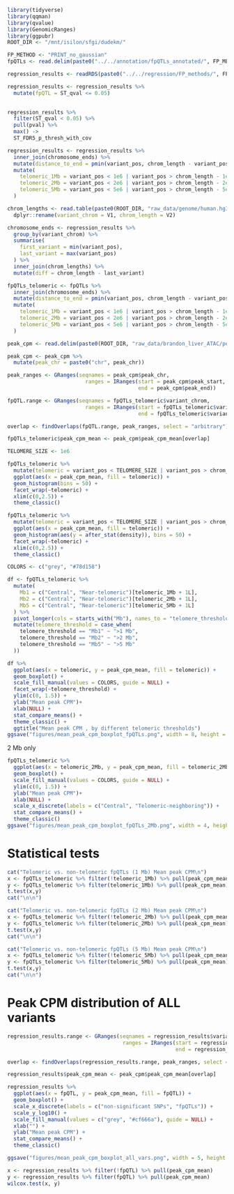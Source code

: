 ```r
library(tidyverse)
library(qqman)
library(qvalue)
library(GenomicRanges)
library(ggpubr)
ROOT_DIR <- "/mnt/isilon/sfgi/dudekm/"
```

```r
FP_METHOD <- "PRINT_no_gaussian"
fpQTLs <- read.delim(paste0("../../annotation/fpQTLs_annotated/", FP_METHOD, "_annotated_fpQTLs.txt"))
```

```r
regression_results <- readRDS(paste0("../../regression/FP_methods/", FP_METHOD, "/regression_results/fp_score_covariates_genotype_regression.Rds"))

regression_results <- regression_results %>%
  mutate(fpQTL = ST_qval <= 0.05)
  

regression_results %>%
  filter(ST_qval < 0.05) %>%
  pull(pval) %>%
  max() ->
  ST_FDR5_p_thresh_with_cov

regression_results <- regression_results %>%
  inner_join(chromosome_ends) %>%
  mutate(distance_to_end = pmin(variant_pos, chrom_length - variant_pos)) %>%
  mutate(
    telomeric_1Mb = variant_pos < 1e6 | variant_pos > chrom_length - 1e6,
    telomeric_2Mb = variant_pos < 2e6 | variant_pos > chrom_length - 2e6,
    telomeric_5Mb = variant_pos < 5e6 | variant_pos > chrom_length - 5e6,
  )
```

```r
chrom_lengths <- read.table(paste0(ROOT_DIR, "raw_data/genome/human.hg38.genome")) %>%
  dplyr::rename(variant_chrom = V1, chrom_length = V2)

chromosome_ends <- regression_results %>%
  group_by(variant_chrom) %>%
  summarise(
    first_variant = min(variant_pos),
    last_variant = max(variant_pos)
  ) %>%
  inner_join(chrom_lengths) %>%
  mutate(diff = chrom_length - last_variant)
```


```r
fpQTLs_telomeric <- fpQTLs %>%
  inner_join(chromosome_ends) %>%
  mutate(distance_to_end = pmin(variant_pos, chrom_length - variant_pos)) %>%
  mutate(
    telomeric_1Mb = variant_pos < 1e6 | variant_pos > chrom_length - 1e6,
    telomeric_2Mb = variant_pos < 2e6 | variant_pos > chrom_length - 2e6,
    telomeric_5Mb = variant_pos < 5e6 | variant_pos > chrom_length - 5e6,
  )
```


```r
peak_cpm <- read.delim(paste0(ROOT_DIR, "raw_data/brandon_liver_ATAC/peak_info/peak_mean_tpm.txt"))

peak_cpm <- peak_cpm %>%
  mutate(peak_chr = paste0("chr", peak_chr))

peak_ranges <- GRanges(seqnames = peak_cpm$peak_chr, 
                         ranges = IRanges(start = peak_cpm$peak_start, 
                                          end = peak_cpm$peak_end))
```

```r
fpQTL.range <- GRanges(seqnames = fpQTLs_telomeric$variant_chrom, 
                         ranges = IRanges(start = fpQTLs_telomeric$variant_pos, 
                                          end = fpQTLs_telomeric$variant_pos))
```

```r
overlap <- findOverlaps(fpQTL.range, peak_ranges, select = "arbitrary")

fpQTLs_telomeric$peak_cpm_mean <- peak_cpm$peak_cpm_mean[overlap]
```




```r
TELOMERE_SIZE <- 1e6

fpQTLs_telomeric %>%
  mutate(telomeric = variant_pos < TELOMERE_SIZE | variant_pos > chrom_length - TELOMERE_SIZE) %>%
  ggplot(aes(x = peak_cpm_mean, fill = telomeric)) +
  geom_histogram(bins = 50) +
  facet_wrap(~telomeric) +
  xlim(c(0,2.5)) +
  theme_classic()

fpQTLs_telomeric %>%
  mutate(telomeric = variant_pos < TELOMERE_SIZE | variant_pos > chrom_length - TELOMERE_SIZE) %>%
  ggplot(aes(x = peak_cpm_mean, fill = telomeric)) +
  geom_histogram(aes(y = after_stat(density)), bins = 50) +
  facet_wrap(~telomeric) +
  xlim(c(0,2.5)) +
  theme_classic()
```

```r
COLORS <- c("grey", "#78d158")

df <- fpQTLs_telomeric %>%
  mutate(
    Mb1 = c("Central", "Near-telomeric")[telomeric_1Mb + 1L],
    Mb2 = c("Central", "Near-telomeric")[telomeric_2Mb + 1L],
    Mb5 = c("Central", "Near-telomeric")[telomeric_5Mb + 1L]
  ) %>%
  pivot_longer(cols = starts_with("Mb"), names_to = "telomere_threshold", values_to = "telomeric") %>%
  mutate(telomere_threshold = case_when(
    telomere_threshold == "Mb1" ~ ">1 Mb",
    telomere_threshold == "Mb2" ~ ">2 Mb",
    telomere_threshold == "Mb5" ~ ">5 Mb"
  ))

df %>%
  ggplot(aes(x = telomeric, y = peak_cpm_mean, fill = telomeric)) +
  geom_boxplot() + 
  scale_fill_manual(values = COLORS, guide = NULL) +
  facet_wrap(~telomere_threshold) +
  ylim(c(0, 1.5)) +
  ylab("Mean peak CPM")+
  xlab(NULL) +
  stat_compare_means() +
  theme_classic() +
  ggtitle("Mean peak CPM , by different telomeric thresholds")
ggsave("figures/mean_peak_cpm_boxplot_fpQTLs.png", width = 8, height = 5, units = "in")
```
2 Mb only
```r
fpQTLs_telomeric %>%
  ggplot(aes(x = telomeric_2Mb, y = peak_cpm_mean, fill = telomeric_2Mb)) +
  geom_boxplot() + 
  scale_fill_manual(values = COLORS, guide = NULL) +
  ylim(c(0, 1.5)) +
  ylab("Mean peak CPM")+
  xlab(NULL) +
  scale_x_discrete(labels = c("Central", "Telomeric-neighboring")) +
  stat_compare_means() +
  theme_classic()
ggsave("figures/mean_peak_cpm_boxplot_fpQTLs_2Mb.png", width = 4, height = 4, units = "in")
```

# Statistical tests
```r
cat("Telomeric vs. non-telomeric fpQTLs (1 Mb) Mean peak CPM\n")
x <- fpQTLs_telomeric %>% filter(!telomeric_1Mb) %>% pull(peak_cpm_mean)
y <- fpQTLs_telomeric %>% filter(telomeric_1Mb) %>% pull(peak_cpm_mean)
t.test(x,y)
cat("\n\n")

cat("Telomeric vs. non-telomeric fpQTLs (2 Mb) Mean peak CPM\n")
x <- fpQTLs_telomeric %>% filter(!telomeric_2Mb) %>% pull(peak_cpm_mean)
y <- fpQTLs_telomeric %>% filter(telomeric_2Mb) %>% pull(peak_cpm_mean)
t.test(x,y)
cat("\n\n")

cat("Telomeric vs. non-telomeric fpQTLs (5 Mb) Mean peak CPM\n")
x <- fpQTLs_telomeric %>% filter(!telomeric_5Mb) %>% pull(peak_cpm_mean)
y <- fpQTLs_telomeric %>% filter(telomeric_5Mb) %>% pull(peak_cpm_mean)
t.test(x,y)
cat("\n\n")
```

# Peak CPM distribution of ALL variants
```r
regression_results.range <- GRanges(seqnames = regression_results$variant_chrom, 
                                     ranges = IRanges(start = regression_results$variant_pos, 
                                                      end = regression_results$variant_pos))

overlap <- findOverlaps(regression_results.range, peak_ranges, select = "arbitrary")

regression_results$peak_cpm_mean <- peak_cpm$peak_cpm_mean[overlap]
```

```r
regression_results %>%
  ggplot(aes(x = fpQTL, y = peak_cpm_mean, fill = fpQTL)) +
  geom_boxplot() + 
  scale_x_discrete(labels = c("non-significant SNPs", "fpQTLs")) +
  scale_y_log10() +
  scale_fill_manual(values = c("grey", "#cf666a"), guide = NULL) +
  xlab("") +
  ylab("Mean peak CPM") +
  stat_compare_means() +
  theme_classic()

ggsave("figures/mean_peak_cpm_boxplot_all_vars.png", width = 5, height = 6, units = "in")
```


```r
x <- regression_results %>% filter(!fpQTL) %>% pull(peak_cpm_mean)
y <- regression_results %>% filter(fpQTL) %>% pull(peak_cpm_mean)
wilcox.test(x, y)
```
